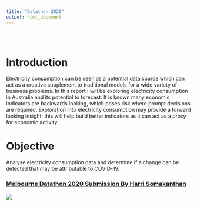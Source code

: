 ```yaml
---
title: "Datathon 2020"
output: html_document
---
```


<style type="text/css">
.title {
  display: none;
}

#getting-started img {
  margin-right: 10px;
}

</style>

<div class="row" style="padding-top: 30px;">
<div class="col-sm-6">


# **Introduction**

Electricity consumption can be seen as a potential data source which can act as a creative supplement to traditional models for a wide variety of business problems. In this report I will be exploring electricity consumption in Australia and its potential to forecast. It is known many economic indicators are backwards looking, which poses risk where prompt decisions are required. Exploration into electricity consumption may provide a forward looking insight, this will help build better indicators as it can act as a proxy for economic activity.

# **Objective**

Analyse electricity consumption data and determine if a change can be detected that may be attributable to COVID-19.



</div>
<div class="col-sm-6">

### [Melbourne Datathon 2020 Submission By Harri Somakanthan](http://www.datasciencemelbourne.com/datathon/)

<a href = "https://codebyharri.github.io/Datathon-2020-Electricity-Consumption-Patterns/index.html">
![](images/homelogo.png)
</a>
</div>

